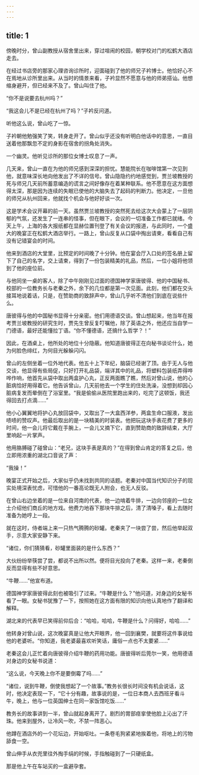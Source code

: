 ```yaml
---
---
---
```

title: 1
---



傍晚时分，曾山副教授从宿舍里出来，穿过喧闹的校园，朝学校对门的松鹤大酒店走去。

在经过书店旁的那家心理咨询诊所时，迎面碰到了他的师兄子衿博士。他恰好心不在焉地从诊所里出来。从当时的情景来看，子衿显然不愿意与他的师弟搭讪。他想缩身避开，但已经来不及了。曾山叫住了他。

“你不是说要去杭州吗？”

“我这会儿不是已经在杭州了吗？”子衿反问道。

听他这么说，曾山吃了一惊。

子衿朝他勉强笑了笑，转身走开了。曾山似乎还没有听明白他话中的意思，一直目送着他那飘忽不定的身影在宿舍的拐角处消失。

一个幽灵。他听见诊所的那位女博士叹息了一声。

几天来，曾山一直在为他的师兄感到深深的担忧。慧能院长在咖啡馆第一次见到他，就意味深长地向他发出了不详的信号。曾山隐隐约约地感觉到，贾兰坡教授的死与师兄几天前所蓄意编造的谎言之间好像存在着某种联系。他不愿意在这方面想得太深，那是因为连续的失眠已使他的大脑失去了起码的判断力。他决定，一旦他的师兄从杭州回来，他就找个机会与他好好谈一次。

这是学术会议开幕的前一天。虽然贾兰坡教授的突然死去给这次大会蒙上了一层阴郁的气氛，还发生了一连串的怪事，但在眼下，会议的一切准备工作都已就绪。今天上午，上海的各大报纸都在显赫位置刊登了有关会议的报道，与此同时，一个盛大的晚宴正在松鹤大酒店举行。一路上，曾山反复从口袋中掏出请柬，看看自己有没有记错宴会的时间。

他来到酒店的大堂里，比预定的时间晚了十分钟。他在宴会厅入口处的签名册上留下了自己的名字，交上请柬，得到了一份包装精美的礼品，然后，一位小姐将他领到了他的座位前。

与他同坐一桌的客人，除了中午刚刚见过面的德国神学家唐彼得、他的中国秘书、校部的一位教务长与老秦之外，余下的几位都是第一次见面。此刻，他们都在交头接耳地说着话，只是，在赞助商的致辞声中，曾山几乎听不清他们到底在说些什么。

唐彼得与他的中国秘书显得十分亲密。他们用德语交谈。曾山想起来，他当年在报考贾兰坡教授的研究生时，贾先生曾反复叮嘱他，除了英语之外，他还应当自学一门德语，最好还能懂拉丁语。“你不懂德语，还搞什么哲学？！”

因此，在酒桌上，他所处的地位十分隐蔽。他知道唐彼得正在向秘书谈论什么，她为何脸色绯红，为何目光躲躲闪闪。

曾山的左侧坐着一位外地代表。他五十上下年纪，脑袋已经谢了顶。由于无人与他交谈，他显得有些局促，只好打开礼品袋，端详其中的礼品，将塑料包装纸弄得哗哗作响，他首先从袋中取出两盒护心丸，正反两面瞧了瞧，然后对曾山说，他的心脏病恰好用得着它。他告诉曾山，几天前他去一个学生的住处洗澡，没想到却因心脏病复发而晕倒在了浴室里。“我是偷偷从医院里跑出来的，吃完了这顿饭，我还得回去打点滴……”

他小心翼翼地将护心丸放回袋中，又取出了一大盒西洋参，两盒生命口服液，发出啧啧的赞叹声。他最后取出的是一块精美的时装表。他把玩这块手表花费了更多的时间，他一会儿将它戴在手腕上，一会儿又摘下它，直到赞助商的致辞结束，大厅里响起一片掌声。

他用胳膊碰了碰曾山：“老兄，这块手表是真的？”在得到曾山肯定的答复之后，他立即用浓重的湖北口音说了声：

“我操！”

晚宴正式开始之后，大家似乎仍未找到共同的话题。老秦对中国当代知识分子的现实处境深表忧虑，可惜他的一番高论既无人附会，也无人反驳。

在曾山右边坐着的是一位来自河南的代表，他一边啃着牛排，一边向邻座的一位女士介绍他们商丘的地方戏。他费力地吞下那块牛排之后，清了清嗓子，看上去随时准备为她哼上一段。

就在这时，侍者端上来一只热气腾腾的砂罐。老秦夹了一块尝了尝，然后他举起双手，示意大家安静下来。

“诸位，你们猜猜看，砂罐里面装的是什么东西？”

大伙纷纷举筷尝了尝，都说不出所以然。便将目光投向了老秦。这样一来，老秦倒反而显得有些不好意思。

“牛鞭……”他宣布道。

德国神学家唐彼得此刻也被吸引了过来。“牛鞭是什么？”他问道，对身边的女秘书看了一眼。女秘书犹豫了一下，按照她在这方面有限的知识向他认真地作了翻译和解释。

湖北来的代表早已笑得前仰后合：“哈哈，哈哈，牛鞭是什么？问得好，哈哈……”

他转身对曾山说，这次晚宴真是让他大开眼界，他一回到襄樊，就要将这件事说给他的老婆听。“你知道，我老婆最喜欢听笑话，庸俗一点也不太要紧……”

老秦这会儿正忙着向唐彼得介绍牛鞭的药用功能。唐彼得听后莞尔一笑，他用德语对身边的女秘书说道：

“这么说，今天晚上你不是要倒霉了吗……”

“诸位，说到牛鞭，倒使我想起了一个故事。”教务长很长时间没有机会说话，这时，他决定表现一下，“它十分有趣，故事说的是，一位日本商人去西班牙看斗牛，晚上，他与一位英国绅士在同一家饭馆吃饭……”

教务长的故事讲到一半，曾山就起身离开了。剧烈的胃部痉挛使他脸上沁出了汗珠。他来到屋外，让冷风一吹，不禁一阵恶心。

他蹲在酒店外的一个花坛边，开始呕吐。一条卷毛狗紧紧地挨着他，将地上的污物舔食一空。

曾山伸手从衣兜里往外掏手绢的时候，手指触碰到了一只硬纸盒。

那是他上午在车站买的一盒避孕套。